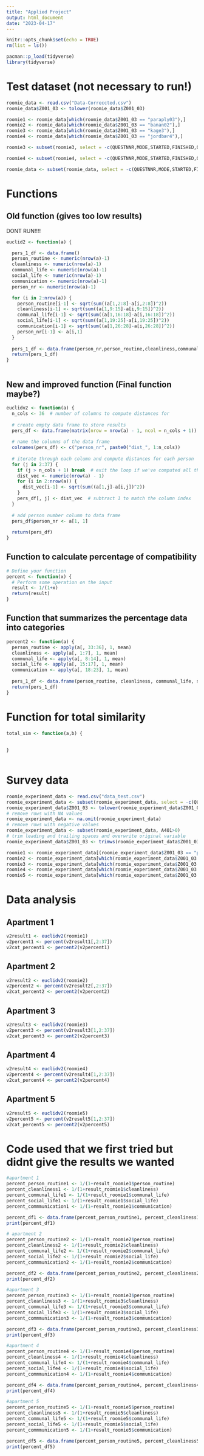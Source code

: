 ```yaml
---
title: "Applied Project"
output: html_document
date: "2023-04-17"
---
```


```r
knitr::opts_chunk$set(echo = TRUE)
rm(list = ls())
```

```r
pacman::p_load(tidyverse)
library(tidyverse)
```


# Test dataset (not necessary to run!)
```r
roomie_data <- read.csv("Data-Correccted.csv")
roomie_data$Z001_03 <- tolower(roomie_data$Z001_03)

roomie1 <- roomie_data[which(roomie_data$Z001_03 == "paraply03"),]
roomie2 <- roomie_data[which(roomie_data$Z001_03 == "banan02"),]
roomie3 <- roomie_data[which(roomie_data$Z001_03 == "kage3"),]
roomie4 <- roomie_data[which(roomie_data$Z001_03 == "jordbær4"),]

roomie3 <- subset(roomie3, select = -c(QUESTNNR,MODE,STARTED,FINISHED,Q_VIEWER,LASTPAGE,MAXPAGE,MISSING,MISSREL,TIME_RSI,DEG_TIME))

roomie4 <- subset(roomie4, select = -c(QUESTNNR,MODE,STARTED,FINISHED,Q_VIEWER,LASTPAGE,MAXPAGE,MISSING,MISSREL,TIME_RSI,DEG_TIME))

roomie_data <- subset(roomie_data, select = -c(QUESTNNR,MODE,STARTED,FINISHED,Q_VIEWER,LASTPAGE,MAXPAGE,MISSING,MISSREL,TIME_RSI,DEG_TIME))

```
# Functions
## Old function (gives too low results)
DONT RUN!!!!
```r
euclid2 <- function(a) {

  pers_1_df <- data.frame()
  person_routine <- numeric(nrow(a)-1)
  cleanliness <- numeric(nrow(a)-1)
  communal_life <- numeric(nrow(a)-1)
  social_life <- numeric(nrow(a)-1)
  communication <- numeric(nrow(a)-1)
  person_nr <- numeric(nrow(a)-1)

  for (i in 2:nrow(a)) {
    person_routine[i-1] <- sqrt(sum((a[1,2:8]-a[i,2:8])^2))
    cleanliness[i-1] <- sqrt(sum((a[1,9:15]-a[i,9:15])^2))
    communal_life[i-1] <- sqrt(sum((a[1,16:18]-a[i,16:18])^2))
    social_life[i-1] <- sqrt(sum((a[1,19:25]-a[i,19:25])^2))
    communication[i-1] <- sqrt(sum((a[1,26:28]-a[i,26:28])^2))
    person_nr[i-1] <- a[i,1]
  }
  
  pers_1_df <- data.frame(person_nr,person_routine,cleanliness,communal_life,social_life,communication)
  return(pers_1_df)
}



```

## New and improved function (Final function maybe?)
```r
euclidv2 <- function(a) {
  n_cols <- 36  # number of columns to compute distances for
  
  # create empty data frame to store results
  pers_df <- data.frame(matrix(nrow = nrow(a) - 1, ncol = n_cols + 1))
  
  # name the columns of the data frame
  colnames(pers_df) <- c("person_nr", paste0("dist_", 1:n_cols))
  
  # iterate through each column and compute distances for each person
  for (j in 2:37) {
    if (j > n_cols + 1) break  # exit the loop if we've computed all the columns
    dist_vec <- numeric(nrow(a) - 1)
    for (i in 2:nrow(a)) {
      dist_vec[i-1] <- sqrt(sum((a[1,j]-a[i,j])^2))
    }
    pers_df[, j] <- dist_vec  # subtract 1 to match the column index
  }
  
  # add person number column to data frame
  pers_df$person_nr <- a[1, 1]
  
  return(pers_df)
}

```

## Function to calculate percentage of compatibility 
```r
# Define your function
percent <- function(x) {
  # Perform some operation on the input
  result <- 1/(1+x)
  return(result)
}

```

## Function that summarizes the percentage data into categories 
```r
percent2 <- function(a) {
  person_routine <- apply(a[, 33:36], 1, mean)
  cleanliness <- apply(a[, 1:7], 1, mean)
  communal_life <- apply(a[, 8:14], 1, mean)
  social_life <- apply(a[, 15:17], 1, mean)
  communication <- apply(a[, 18:23], 1, mean)
  
  pers_1_df <- data.frame(person_routine, cleanliness, communal_life, social_life, communication)
  return(pers_1_df)
}

```

# Function for total similarity
```r
total_sim <- function(a,b) {
  
  
}
  
```


# Survey data
```r
roomie_experiment_data <- read.csv("data_test.csv")
roomie_experiment_data <- subset(roomie_experiment_data, select = -c(QUESTNNR,MODE,STARTED,FINISHED,Q_VIEWER,LASTPAGE,MAXPAGE,MISSING,MISSREL,TIME_RSI,DEG_TIME,SERIAL,REF))
roomie_experiment_data$Z001_03 <- tolower(roomie_experiment_data$Z001_03)
# remove rows with NA values
roomie_experiment_data <- na.omit(roomie_experiment_data)
# remove rows with negative values
roomie_experiment_data <- subset(roomie_experiment_data, A401>0)
# trim leading and trailing spaces and overwrite original variable
roomie_experiment_data$Z001_03 <- trimws(roomie_experiment_data$Z001_03)

roomie1 <- roomie_experiment_data[(roomie_experiment_data$Z001_03 == "paraply05"),]
roomie2 <- roomie_experiment_data[which(roomie_experiment_data$Z001_03 == "newage75"),]
roomie3 <- roomie_experiment_data[which(roomie_experiment_data$Z001_03 == "gulerod"),]
roomie4 <- roomie_experiment_data[which(roomie_experiment_data$Z001_03 == "longisland"),]
roomie5 <- roomie_experiment_data[which(roomie_experiment_data$Z001_03 == "rapand"),]
```






# Data analysis
## Apartment 1
```r
v2result1 <- euclidv2(roomie1)
v2percent1 <- percent(v2result1[,2:37])
v2cat_percent1 <- percent2(v2percent1)
```

## Apartment 2
```r
v2result2 <- euclidv2(roomie2)
v2percent2 <- percent(v2result2[,2:37])
v2cat_percent2 <- percent2(v2percent2)
```
## Apartment 3
```r
v2result3 <- euclidv2(roomie3)
v2percent3 <- percent(v2result3[1,2:37])
v2cat_percent3 <- percent2(v2percent3)
```
## Apartment 4
```r
v2result4 <- euclidv2(roomie4)
v2percent4 <- percent(v2result4[1,2:37])
v2cat_percent4 <- percent2(v2percent4)
```
## Apartment 5
```r
v2result5 <- euclidv2(roomie5)
v2percent5 <- percent(v2result5[1,2:37])
v2cat_percent5 <- percent2(v2percent5)
```


# Code used that we first tried but didnt give the results we wanted
```r
#apartment 1
percent_person_routine1 <- 1/(1+result_roomie1$person_routine)
percent_cleanliness1 <- 1/(1+result_roomie1$cleanliness)
percent_communal_life1 <- 1/(1+result_roomie1$communal_life)
percent_social_life1 <- 1/(1+result_roomie1$social_life)
percent_commmunication1 <- 1/(1+result_roomie1$communication)

percent_df1 <- data.frame(percent_person_routine1, percent_cleanliness1, percent_communal_life1, percent_social_life1, percent_commmunication1)
print(percent_df1)

# apartment 2
percent_person_routine2 <- 1/(1+result_roomie2$person_routine)
percent_cleanliness2 <- 1/(1+result_roomie2$cleanliness)
percent_communal_life2 <- 1/(1+result_roomie2$communal_life)
percent_social_life2 <- 1/(1+result_roomie2$social_life)
percent_commmunication2 <- 1/(1+result_roomie2$communication)

percent_df2 <- data.frame(percent_person_routine2, percent_cleanliness2, percent_communal_life2, percent_social_life2, percent_commmunication2)
print(percent_df2)

#apartment 3
percent_person_routine3 <- 1/(1+result_roomie3$person_routine)
percent_cleanliness3 <- 1/(1+result_roomie3$cleanliness)
percent_communal_life3 <- 1/(1+result_roomie3$communal_life)
percent_social_life3 <- 1/(1+result_roomie3$social_life)
percent_commmunication3 <- 1/(1+result_roomie3$communication)

percent_df3 <- data.frame(percent_person_routine3, percent_cleanliness3, percent_communal_life3, percent_social_life3, percent_commmunication3)
print(percent_df3)

#apartment 4
percent_person_routine4 <- 1/(1+result_roomie4$person_routine)
percent_cleanliness4 <- 1/(1+result_roomie4$cleanliness)
percent_communal_life4 <- 1/(1+result_roomie4$communal_life)
percent_social_life4 <- 1/(1+result_roomie4$social_life)
percent_commmunication4 <- 1/(1+result_roomie4$communication)

percent_df4 <- data.frame(percent_person_routine4, percent_cleanliness4, percent_communal_life4, percent_social_life4, percent_commmunication4)
print(percent_df4)

#apartment 5
percent_person_routine5 <- 1/(1+result_roomie5$person_routine)
percent_cleanliness5 <- 1/(1+result_roomie5$cleanliness)
percent_communal_life5 <- 1/(1+result_roomie5$communal_life)
percent_social_life5 <- 1/(1+result_roomie5$social_life)
percent_commmunication5 <- 1/(1+result_roomie5$communication)

percent_df5 <- data.frame(percent_person_routine5, percent_cleanliness5, percent_communal_life5, percent_social_life5, percent_commmunication5)
print(percent_df5)
```


